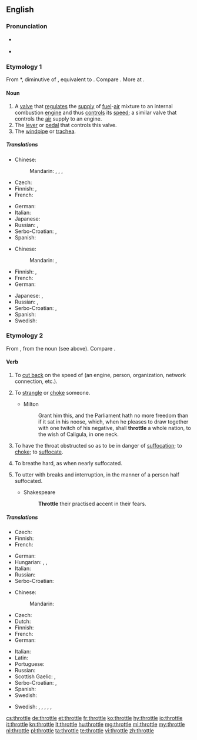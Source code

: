 ==English==
{{wikipedia|dab=throttle (disambiguation)|throttle}}
{{wikipedia}}

===Pronunciation===
* {{a|UK}} {{IPA|/ˈθɹɒtəl/|lang=en}}
* {{rhymes|ɒtəl|lang=en}}

===Etymology 1===
From {{etyl|enm|en}} *{{term||throtel|lang=enm}}, diminutive of {{term|throte||throat|lang=enm}}, equivalent to {{suffix|throat|le|lang=en|nocat=1}}. Compare {{etyl|de|-}} {{term|Drossel||throttle|lang=de}}. More at {{l|en|throat}}.

====Noun====
{{en-noun}}

# A [[valve]] that [[regulate]]s the [[supply]] of [[fuel]]-[[air]] mixture to an internal combustion [[engine]] and thus [[control]]s its [[speed]]; a similar valve that controls the [[air]] supply to an engine.
# The [[lever]] or [[pedal]] that controls this valve.
# The [[windpipe]] or [[trachea]].
#: {{rfquotek|Sir Walter Scott}}

=====Translations=====
{{trans-top|a valve}}
* Chinese:
*: Mandarin: {{t|cmn|風門|sc=Hani}}, {{t+|cmn|风门|tr=fēngmén|sc=Hani}}, {{t+|cmn|節流閥|sc=Hani}}, {{t|cmn|节流阀|tr=jíeliúfá|sc=Hani}}
* Czech: {{t|cs|ventil|m}}
* Finnish: {{t+|fi|kuristusläppä}}, {{t|fi|kaasuläppä}}
* French: {{t+|fr|accélérateur|m}}
{{trans-mid}}
* German: {{t+|de|Drossel|f}} {{qualifier|tech.}}
* Italian: {{t+|it|acceleratore|m}}
* Japanese: {{t|ja|スロットル|tr=surottoru|sc=Jpan}}
* Russian: {{t+|ru|дроссель|m|tr=drósselʹ}}, {{t-check|ru|[[дроссельный|дроссельная]] [[заслонка]]|f|tr=drósselʹnaja zaslónka|sc=Cyrl}} {{attention|ru|2=was "[[дроссельный|дроссельная]] [[заслонка]]" - assumed sum-of-parts; if an idiom, remove the wikilinks to the individual words. see [[User:Kephir/gadgets/xte#Translation_fixing]]}}
* Serbo-Croatian: {{t|sh|вентил|m}}, {{t+|sh|ventil|m}}
* Spanish: {{t+|es|acelerador|m}}
{{trans-bottom}}

{{trans-top|the lever or pedal that controls this valve}}
* Chinese:
*: Mandarin: {{t|cmn|油門|sc=Hani}}, {{t+|cmn|油门|tr=yóumén|sc=Hani}}
* Finnish: {{t|fi|kaasupoljin}}, {{t+|fi|kaasu}}
* French: {{t+|fr|accélérateur|m}}
* German: {{t+|de|Gaspedal|n}}
{{trans-mid}}
* Japanese: {{t|ja|アクセル|tr=akuseru|sc=Jpan}}, {{t|ja|アクセレレーター|tr=akusererētā|sc=Jpan}}
* Russian: {{t-check|ru|[[педаль]] [[газ|газа]]|f|tr=pedálʹ gáza|sc=Cyrl}} {{attention|ru|2=was "[[педаль]] [[газ|газа]]" - assumed sum-of-parts; if an idiom, remove the wikilinks to the individual words. see [[User:Kephir/gadgets/xte#Translation_fixing]]}}, {{t+|ru|акселератор|m|tr=akselerátor|sc=Cyrl}}
* Serbo-Croatian: {{t|sh|papučica gasa}}, {{t|sh|pedala gasa}}
* Spanish: {{t+|es|acelerador|m}}
* Swedish: {{t|sv|gaspedal|c}}
{{trans-bottom}}

===Etymology 2===
From {{etyl|enm|en}} {{term|throtlen||to choke, strangle, suffocate|lang=enm}}, from the noun (see above). Compare {{etyl|de|-}} {{term|erdrosseln||to strangle, choke, throttle|lang=de}}.

====Verb====
{{en-verb|throttl}}

# {{context|transitive|lang=en}} To [[cut back]] on the speed of (an engine, person, organization, network connection, etc.).
# {{context|transitive|lang=en}} To [[strangle]] or [[choke]] someone.
#* Milton
#*: Grant him this, and the Parliament hath no more freedom than if it sat in his noose, which, when he pleases to draw together with one twitch of his negative, shall '''throttle''' a whole nation, to the wish of Caligula, in one neck.
# {{context|intransitive|lang=en}} To have the throat obstructed so as to be in danger of [[suffocation]]; to [[choke]]; to [[suffocate]].
# {{context|intransitive|lang=en}} To breathe hard, as when nearly suffocated.
# {{context|transitive|lang=en}} To utter with breaks and interruption, in the manner of a person half suffocated.
#* Shakespeare
#*: '''Throttle''' their practised accent in their fears.

=====Translations=====
{{trans-top|to cut back speed}}
* Czech: {{t|cs|brzdit}}
* Finnish: {{t+|fi|kaasuttaa}}
* French: {{t+|fr|limiter}}
{{trans-mid}}
* German: {{t|de|drosseln}}
* Hungarian: {{t+|hu|lassít}}, {{t+|hu|fékez}}, {{t+|hu|lefékez}}
* Italian: {{t|it|rallentare}}
* Russian: {{t+|ru|замедлять|tr=zamedljátʹ}}
* Serbo-Croatian: {{t|sh|oduzeti gas}}
{{trans-bottom}}

{{trans-top|to strangle someone}}
* Chinese:
*: Mandarin: {{t+|cmn|掐死|tr=qiāsǐ|sc=Hani}}
* Czech: {{t|cs|škrtit}}
* Dutch: {{t+|nl|wurgen}}
* Finnish: {{t+|fi|kuristaa}}
* French: {{t+|fr|étrangler}}
* German: {{t+|de|würgen}}
{{trans-mid}}
* Italian: {{t+|it|soffocare}}
* Latin: {{t|la|offōcō}}
* Portuguese: {{t|pt|estrangular}}
* Russian: {{t+|ru|душить|tr=dušítʹ}}
* Scottish Gaelic: {{t|gd|tachd}}, {{t|gd|mùch}}
* Serbo-Croatian: {{t+|sh|zagušiti}}, {{t+|sh|zadaviti}}
* Spanish: {{t+|es|estrangular}}
* Swedish: {{t+|sv|strypa}}
{{trans-bottom}}

{{checktrans-top}}
* Swedish: {{t-check|sv|gasa}}, {{qualifier|increase the speed/[[throttle up]]}} {{t-check|sv|öka gasen}}, {{t-check|sv|strypa gasen}}, {{qualifier|decrease the speed}} {{t-check|sv|minska gasen}}, {{qualifier|of a person}} {{t-check|sv|undertrycka}}, {{qualifier|of an organization}} {{t-check|sv|begränsa}}
{{checktrans-bottom}}

[[cs:throttle]]
[[de:throttle]]
[[et:throttle]]
[[fr:throttle]]
[[ko:throttle]]
[[hy:throttle]]
[[io:throttle]]
[[it:throttle]]
[[kn:throttle]]
[[lt:throttle]]
[[hu:throttle]]
[[mg:throttle]]
[[ml:throttle]]
[[my:throttle]]
[[nl:throttle]]
[[pl:throttle]]
[[ta:throttle]]
[[te:throttle]]
[[vi:throttle]]
[[zh:throttle]]